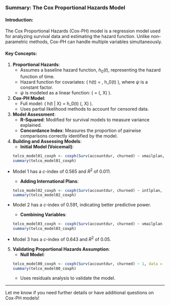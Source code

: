 ### Summary: The Cox Proportional Hazards Model

#### Introduction:
The Cox Proportional Hazards (Cox-PH) model is a regression model used for analyzing survival data and estimating the hazard function. Unlike non-parametric methods, Cox-PH can handle multiple variables simultaneously.

#### Key Concepts:

1. **Proportional Hazards**:
   - Assumes a baseline hazard function, $h_0(t)$, representing the hazard function of time.
   - Hazard function for covariates: \( h(t) = \psi \, h_0(t) \), where $\psi$ is a constant factor.
   - $\psi$ is modeled as a linear function: \( \psi = \exp(\beta \, X) \).

2. **Cox-PH Model**:
   - Full model: \( h(t | X) = h_0(t) \exp(\beta \, X) \).
   - Uses partial likelihood methods to account for censored data.
   
3. **Model Assessment**:
   - **R-Squared**: Modified for survival models to measure variance explained.
   - **Concordance Index**: Measures the proportion of pairwise comparisons correctly identified by the model.

4. **Building and Assessing Models**:
   - **Initial Model (Voicemail)**:
```r
telco_model01_coxph <- coxph(Surv(accountdur, churned) ~ vmailplan, data = telco_churn_tbl)
summary(telco_model01_coxph)
```
- Model 1 has a $c$-index of 0.565 and $R^2$ of 0.011.

   - **Adding International Plans**:
```r
telco_model02_coxph <- coxph(Surv(accountdur, churned) ~ intlplan, data = telco_churn_tbl)
summary(telco_model02_coxph)
```
- Model 2 has a $c$-index of 0.591, indicating better predictive power.

   - **Combining Variables**:
```r
telco_model03_coxph <- coxph(Surv(accountdur, churned) ~ vmailplan + intlplan, data = telco_churn_tbl)
summary(telco_model03_coxph)
```
- Model 3 has a $c$-index of 0.643 and $R^2$ of 0.05.

5. **Validating Proportional Hazards Assumption**:
   - **Null Model**:
```r
telco_model00_coxph <- coxph(Surv(accountdur, churned) ~ 1, data = telco_churn_tbl)
summary(telco_model00_coxph)
```
   - Uses residuals analysis to validate the model.

---

Let me know if you need further details or have additional questions on Cox-PH models!